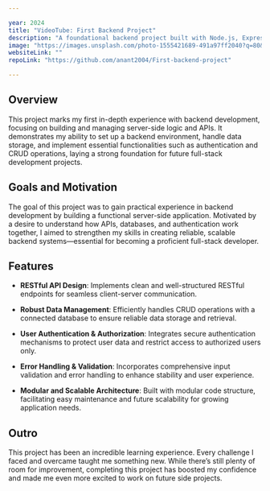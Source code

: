 ```yaml
---

year: 2024
title: "VideoTube: First Backend Project"
description: "A foundational backend project built with Node.js, Express, and MongoDB, demonstrating core server-side development concepts through a video-sharing platform implementation."
image: "https://images.unsplash.com/photo-1555421689-491a97ff2040?q=80&w=1170&auto=format&fit=crop"
websiteLink: ""
repoLink: "https://github.com/anant2004/First-backend-project"

---
```



## Overview

This project marks my first in-depth experience with backend development, focusing on building and managing server-side logic and APIs. It demonstrates my ability to set up a backend environment, handle data storage, and implement essential functionalities such as authentication and CRUD operations, laying a strong foundation for future full-stack development projects.


## Goals and Motivation

The goal of this project was to gain practical experience in backend development by building a functional server-side application. Motivated by a desire to understand how APIs, databases, and authentication work together, I aimed to strengthen my skills in creating reliable, scalable backend systems—essential for becoming a proficient full-stack developer.



## Features
- **RESTful API Design**: Implements clean and well-structured RESTful endpoints for seamless client-server communication.

- **Robust Data Management**: Efficiently handles CRUD operations with a connected database to ensure reliable data storage and retrieval.

- **User Authentication & Authorization**: Integrates secure authentication mechanisms to protect user data and restrict access to authorized users only.

- **Error Handling & Validation**: Incorporates comprehensive input validation and error handling to enhance stability and user experience.

- **Modular and Scalable Architecture**: Built with modular code structure, facilitating easy maintenance and future scalability for growing application needs.

## Outro

This project has been an incredible learning experience. Every challenge I faced and overcame taught me something new. While there’s still plenty of room for improvement, completing this project has boosted my confidence and made me even more excited to work on future side projects.